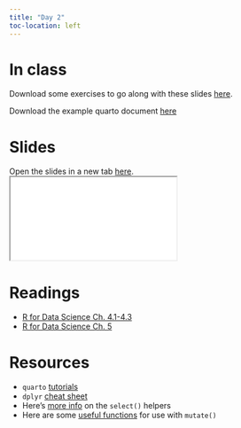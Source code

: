 ```yaml
---
title: "Day 2"
toc-location: left
---
```


# In class

Download some exercises to go along with these slides [here](exercises/_exercises_day_2.qmd).

Download the example quarto document [here](https://quarto.org/docs/get-started/hello/rstudio/_hello.qmd)

# Slides

Open the slides in a new tab [here](slides/wrangling.html).
<div>
```{=html}
<iframe class="slide-deck" src="slides/wrangling.html"></iframe>
```

</div>


# Readings

- [R for Data Science Ch. 4.1-4.3](https://r4ds.hadley.nz/data-transform.html)
- [R for Data Science Ch. 5](https://r4ds.hadley.nz/workflow-style.html)

# Resources

- `quarto` [tutorials]()
- `dplyr` [cheat sheet](https://posit.co/wp-content/uploads/2022/10/data-transformation-1.pdf)
- Here's [more info](https://tidyselect.r-lib.org/reference/select_helpers.html) on the `select()` helpers
- Here are some [useful functions](https://dplyr.tidyverse.org/reference/mutate.html#useful-mutate-functions) for use with `mutate()`